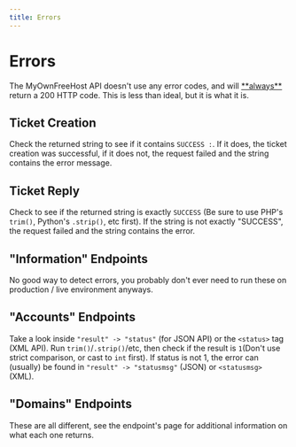 ```yaml
---
title: Errors
---
```



# Errors

<Callout type="warning" emoji="⚠️">
    The MyOwnFreeHost API doesn't use any error codes, and will <u>**always**</u> return a 200 HTTP code. This is less than ideal, but it is what it is.
</Callout>

## Ticket Creation

Check the returned string to see if it contains `SUCCESS :`. If it does, the ticket creation was successful, if it does not, the request failed and the string contains the error message.

## Ticket Reply

Check to see if the returned string is exactly `SUCCESS` (Be sure to use PHP's `trim()`, Python's `.strip()`, etc first). If the string is not exactly "SUCCESS", the request failed and the string contains the error.

## "Information" Endpoints

No good way to detect errors, you probably don't ever need to run these on production / live environment anyways.

## "Accounts" Endpoints

Take a look inside `"result" -> "status"` (for JSON API) or the `<status>` tag (XML API). Run `trim()`/`.strip()`/etc, then check if the result is `1`(Don't use strict comparison, or cast to `int` first). If status is not 1, the error can (usually) be found in `"result" -> "statusmsg"` (JSON) or `<statusmsg>` (XML).

## "Domains" Endpoints

These are all different, see the endpoint's page for additional information on what each one returns.
